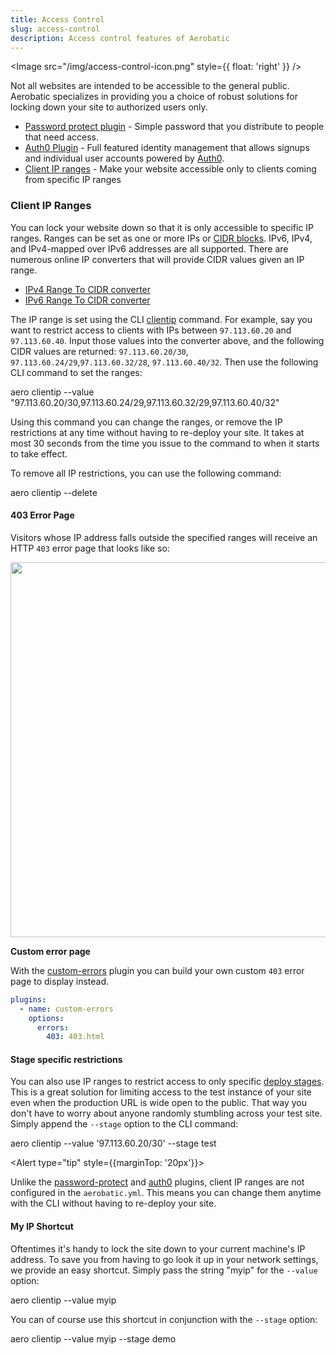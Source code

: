 ```yaml
---
title: Access Control
slug: access-control
description: Access control features of Aerobatic
---
```



<Image src="/img/access-control-icon.png" style={{ float: 'right' }} />

Not all websites are intended to be accessible to the general public. Aerobatic specializes in providing you a choice of robust solutions for locking down your site to authorized users only.

- [Password protect plugin](/docs/plugins/password-protect) - Simple password that you distribute to people that need access.
- [Auth0 Plugin](/docs/plugins/auth0) - Full featured identity management that allows signups and individual user accounts powered by [Auth0](https://auth0.com).
- [Client IP ranges](#client-ip-ranges) - Make your website accessible only to clients coming from specific IP ranges

### Client IP Ranges

You can lock your website down so that it is only accessible to specific IP ranges. Ranges can be set as one or more IPs or [CIDR blocks](https://en.wikipedia.org/wiki/Classless_Inter-Domain_Routing). IPv6, IPv4, and IPv4-mapped over IPv6 addresses are all supported. There are numerous online IP converters that will provide CIDR values given an IP range.

- [IPv4 Range To CIDR converter](https://www.ipaddressguide.com/cidr)
- [IPv6 Range To CIDR converter](https://www.ipaddressguide.com/ipv6-cidr)

The IP range is set using the CLI [clientip](/docs/cli/#clientip) command. For example, say you want to restrict access to clients with IPs between `97.113.60.20` and `97.113.60.40`. Input those values into the converter above, and the following CIDR values are returned: `97.113.60.20/30`, `97.113.60.24/29`,`97.113.60.32/28`, `97.113.60.40/32`. Then use the following CLI command to set the ranges:

<Cli>aero clientip --value "97.113.60.20/30,97.113.60.24/29,97.113.60.32/29,97.113.60.40/32"</Cli>

Using this command you can change the ranges, or remove the IP restrictions at any time without having to re-deploy your site. It takes at most 30 seconds from the time you issue to the command to when it starts to take effect.

To remove all IP restrictions, you can use the following command:

<Cli>aero clientip --delete</Cli>

#### 403 Error Page

Visitors whose IP address falls outside the specified ranges will receive an HTTP `403` error page that looks like so:

<Image
  src="https://www.aerobatic.com/media/docs/--1/blocked-client-ip.png"
  border
  width="600px"
  align="center"
  screenshot
/>

**Custom error page**

With the [custom-errors](/docs/plugins/custom-errors) plugin you can build your own custom `403` error page to display instead.

```yaml
plugins:
  - name: custom-errors
    options:
      errors:
        403: 403.html
```

#### Stage specific restrictions

You can also use IP ranges to restrict access to only specific [deploy stages](/deployment/#deploy-stages). This is a great solution for limiting access to the test instance of your site even when the production URL is wide open to the public. That way you don't have to worry about anyone randomly stumbling across your test site. Simply append the `--stage` option to the CLI command:

<Cli>aero clientip --value '97.113.60.20/30' --stage test</Cli>

<Alert type="tip" style={{marginTop: '20px'}}>

Unlike the [password-protect](/docs/plugins/password-protect/) and [auth0](/docs/plugins/auth0/) plugins, client IP ranges are not configured in the `aerobatic.yml`. This means you can change them anytime with the CLI without having to re-deploy your site.

</Alert>

#### My IP Shortcut

Oftentimes it's handy to lock the site down to your current machine's IP address. To save you from having to go look it up in your network settings, we provide an easy shortcut. Simply pass the string "myip" for the `--value` option:

<Cli>aero clientip --value myip</Cli>

You can of course use this shortcut in conjunction with the `--stage` option:

<Cli>aero clientip --value myip --stage demo</Cli>
